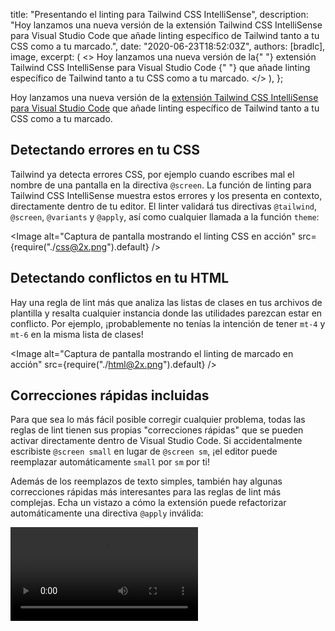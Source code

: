 
  title: "Presentando el linting para Tailwind CSS IntelliSense",
  description:
    "Hoy lanzamos una nueva versión de la extensión Tailwind CSS IntelliSense para Visual Studio Code que añade linting específico de Tailwind tanto a tu CSS como a tu marcado.",
  date: "2020-06-23T18:52:03Z",
  authors: [bradlc],
  image,
  excerpt: (
    <>
      Hoy lanzamos una nueva versión de la{" "}
      <Link href="https://marketplace.visualstudio.com/items?itemName=bradlc.vscode-tailwindcss">
        extensión Tailwind CSS IntelliSense para Visual Studio Code
      </Link>{" "}
      que añade linting específico de Tailwind tanto a tu CSS como a tu marcado.
    </>
  ),
};

Hoy lanzamos una nueva versión de la [extensión Tailwind CSS IntelliSense para Visual Studio Code](https://marketplace.visualstudio.com/items?itemName=bradlc.vscode-tailwindcss) que añade linting específico de Tailwind tanto a tu CSS como a tu marcado.

## Detectando errores en tu CSS

Tailwind ya detecta errores CSS, por ejemplo cuando escribes mal el nombre de una pantalla en la directiva `@screen`. La función de linting para Tailwind CSS IntelliSense muestra estos errores y los presenta en contexto, directamente dentro de tu editor. El linter validará tus directivas `@tailwind`, `@screen`, `@variants` y `@apply`, así como cualquier llamada a la función `theme`:

<Image alt="Captura de pantalla mostrando el linting CSS en acción" src={require("./css@2x.png").default} />

## Detectando conflictos en tu HTML

Hay una regla de lint más que analiza las listas de clases en tus archivos de plantilla y resalta cualquier instancia donde las utilidades parezcan estar en conflicto. Por ejemplo, ¡probablemente no tenías la intención de tener `mt-4` y `mt-6` en la misma lista de clases!

<Image alt="Captura de pantalla mostrando el linting de marcado en acción" src={require("./html@2x.png").default} />

## Correcciones rápidas incluidas

Para que sea lo más fácil posible corregir cualquier problema, todas las reglas de lint tienen sus propias "correcciones rápidas" que se pueden activar directamente dentro de Visual Studio Code. Si accidentalmente escribiste `@screen small` en lugar de `@screen sm`, ¡el editor puede reemplazar automáticamente `small` por `sm` por ti!

Además de los reemplazos de texto simples, también hay algunas correcciones rápidas más interesantes para las reglas de lint más complejas. Echa un vistazo a cómo la extensión puede refactorizar automáticamente una directiva `@apply` inválida:

<Video src="https://assets.tailwindcss.com/blog/introducing-linting-for-tailwindcss-intellisense/apply-quick-fix.mp4" />

## Configuración

Creemos que te encantará la nueva función de lint, pero si no es así, o simplemente quieres ajustar algún comportamiento, te tenemos cubierto. Puedes decidir cómo se trata cada violación de regla: ¿es un `error`, o solo una `warning`, o quieres `ignore` la regla por completo? Si realmente quieres, puedes deshabilitar el linting por completo usando la nueva configuración `tailwindCSS.validate`.

Consulta el [readme de la extensión](https://github.com/tailwindcss/intellisense#tailwindcssvalidate) para obtener más detalles sobre cómo configurar las reglas de lint para que se ajusten a tu flujo de trabajo.

## Conclusión

¡El linting ya está disponible en `v0.4.0` de Tailwind CSS IntelliSense! Si ya tienes la extensión, es posible que necesites recargar Visual Studio Code para obtener la actualización, y si no la tienes, puedes instalarla a través del [marketplace de extensiones](https://marketplace.visualstudio.com/items?itemName=bradlc.vscode-tailwindcss).

Esta es la primera iteración de esta función, ¡y nos encantaría conocer tu opinión! ¿Tienes alguna idea para una nueva regla de lint? ¡Cuéntanos!

¿Quieres hablar sobre esta publicación? <a href="https://github.com/tailwindcss/tailwindcss/discussions/1956">Discútelo en GitHub →</a>

